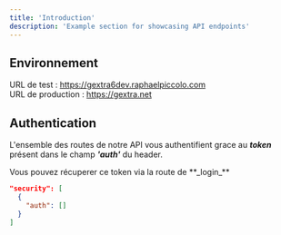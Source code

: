 ```yaml
---
title: 'Introduction'
description: 'Example section for showcasing API endpoints'
---
```


## Environnement

URL de test : https://gextra6dev.raphaelpiccolo.com \
URL de production : https://gextra.net

## Authentication

L'ensemble des routes de notre API vous authentifient grace au **_token_** présent dans le champ **_'auth'_** du header.

<Note>
  Vous pouvez récuperer ce token via la route de **_login_**
</Note>

```json
"security": [
  {
    "auth": []
  }
]
```
